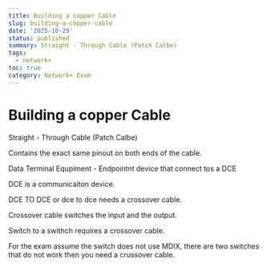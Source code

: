 ```yaml
---
title: Building a copper Cable
slug: building-a-copper-cable
date: '2025-10-29'
status: published
summary: Straight - Through Cable (Patch Calbe)
tags:
  - network+
toc: true
category: Network+ Exam
---
```


# Building a copper Cable

Straight - Through Cable (Patch Calbe) 

Contains the exact same pinout on both ends of the cable. 

Data Terminal Equpiment -  Endpointnt device that connect tos a DCE

DCE is a communicaiton device. 

DCE TO DCE or dce to dce needs a crossover cable. 

Crossover cable switches the input and the output. 

Switch to a swithch requires a crossover cable. 

For the exam assume the switch does not use MDIX, there are two switches that do not work then you need a crussover cable.

